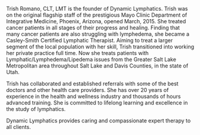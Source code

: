 Trish Romano, CLT, LMT is the founder of Dynamic Lymphatics. Trish was on the original flagship staff of the prestigious Mayo Clinic Department of Integrative Medicine, Phoenix, Arizona, opened March, 2015. She treated cancer patients in all stages of their progress and healing. Finding that many cancer patients are also struggling with lymphedema, she became a Casley-Smith Certified Lymphatic Therapist. Aiming to treat a larger segment of the local population with her skill, Trish transitioned into working her private practice full time. Now she treats patients with Lymphatic/Lymphedema/Lipedema issues from
the Greater Salt Lake Metropolitan area throughout Salt Lake and Davis Counties, in the state of Utah.

Trish has collaborated and established referrals with some of the best doctors and other health care providers. She has over 20 years of experience in the health and wellness industry and thousands of hours advanced training. She is committed to lifelong learning and excellence in the study of lymphatics.

Dynamic Lymphatics provides caring and compassionate expert therapy to all clients.
